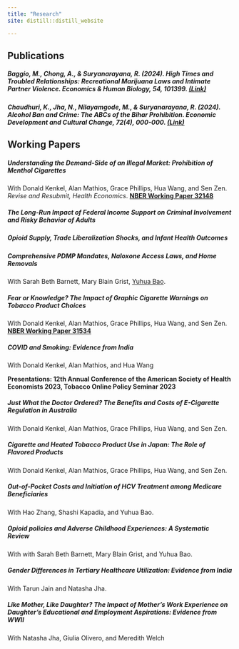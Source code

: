 ```yaml
---
title: "Research"
site: distill::distill_website

---
```

## Publications

##### Baggio, M., Chong, A., & Suryanarayana, R. (2024). High Times and Troubled Relationships: Recreational Marijuana Laws and Intimate Partner Violence. *Economics & Human Biology*, 54, 101399. [(Link)](https://www.sciencedirect.com/science/article/abs/pii/S1570677X24000510?via%3Dihub)

##### Chaudhuri, K., Jha, N., Nilayamgode, M., & Suryanarayana, R. (2024). Alcohol Ban and Crime: The ABCs of the Bihar Prohibition. *Economic Development and Cultural Change*, 72(4), 000-000. [(Link)](https://www.journals.uchicago.edu/doi/full/10.1086/725452?casa_token=_X4nR5Z5jaIAAAAA:6cA_JhSMTDOMZ8qCVDOyBpVMOp7KO-CD681vAFHfL2eGvXIa3Vlw68oy50QILAnSvAIrsJlznao&casa_token=R8ByzZRf2CUAAAAA:5VgaAtx4Lw--dnBThpHKfPW8OrcTiE6b_7jK0Sz9NqWyZkSuhV1j5DXT5x9eL9MPQ87ZQyzJTHw)

## Working Papers


##### **Understanding the Demand-Side of an Illegal Market: Prohibition of Menthol Cigarettes**

With Donald Kenkel, Alan Mathios, Grace Phillips, Hua Wang, and Sen Zen. *Revise and Resubmit, Health Economics*. 
[**NBER Working Paper 32148**](https://www.nber.org/papers/w32148)



##### **The Long-Run Impact of Federal Income Support on Criminal Involvement and Risky Behavior of Adults** 

##### **Opioid Supply, Trade Liberalization Shocks, and Infant Health Outcomes** 

##### **Comprehensive PDMP Mandates, Naloxone Access Laws, and Home Removals** 
With Sarah Beth Barnett, Mary Blain Grist, [Yuhua Bao](https://vivo.weill.cornell.edu/display/cwid-yub2003).


##### **Fear or Knowledge? The Impact of Graphic Cigarette Warnings on Tobacco Product Choices**
With Donald Kenkel, Alan Mathios, Grace Phillips, Hua Wang, and Sen Zen. [**NBER Working Paper 31534**](https://www.nber.org/papers/w31534)

##### **COVID and Smoking: Evidence from India**

With Donald Kenkel, Alan Mathios, and Hua Wang

**Presentations: 12th Annual Conference of the American Society of Health Economists 2023, Tobacco Online Policy Seminar 2023 **


##### **Just What the Doctor Ordered? The Benefits and Costs of E-Cigarette Regulation in Australia**
With Donald Kenkel, Alan Mathios, Grace Phillips, Hua Wang, and Sen Zen.


##### **Cigarette and Heated Tobacco Product Use in Japan: The Role of Flavored Products**

With Donald Kenkel, Alan Mathios, Grace Phillips, Hua Wang, and Sen Zen.


##### **Out-of-Pocket Costs and Initiation of HCV Treatment among Medicare Beneficiaries**

With Hao Zhang, Shashi Kapadia, and Yuhua Bao.


##### **Opioid policies and Adverse Childhood Experiences: A Systematic Review**

With with Sarah Beth Barnett, Mary Blain Grist, and Yuhua Bao.


##### **Gender Differences in Tertiary Healthcare Utilization: Evidence from India**

With Tarun Jain and Natasha Jha.


##### **Like Mother, Like Daughter? The Impact of Mother’s Work Experience on Daughter’s Educational and Employment Aspirations: Evidence from WWII**

With Natasha Jha, Giulia Olivero, and Meredith Welch




